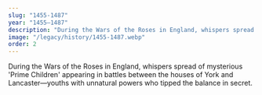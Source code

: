 ```yaml
---
slug: "1455-1487"
year: "1455–1487"
description: "During the Wars of the Roses in England, whispers spread of mysterious 'Prime Children' appearing in battles between the houses of York and Lancaster—youths with unnatural powers who tipped the balance in secret."
image: "/legacy/history/1455-1487.webp"
order: 2
---
```


During the Wars of the Roses in England, whispers spread of mysterious 'Prime Children' appearing in battles between the houses of York and Lancaster—youths with unnatural powers who tipped the balance in secret.
